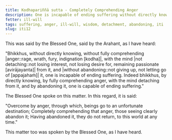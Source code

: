 ```yaml
---
title: Kodhapariññā sutta - Completely Comprehending Anger
description: One is incapable of ending suffering without directly knowing, not completely comprehending anger, without the mind not detaching from it and without abandoning it. One is capable of ending suffering by directly knowing, by fully comprehending anger, with the mind detaching from it, and by abandoning it.
fetter: ill-will
tags: suffering, anger, ill-will, wisdom, detachment, abandoning, iti
slug: iti12
---
```


This was said by the Blessed One, said by the Arahant, as I have heard:

"Bhikkhus, without directly knowing, without fully comprehending |anger::rage, wrath, fury, indignation [kodha]|, with the mind \|not detaching::not losing interest, not losing desire for, remaining passionate [avirājayanta]| from it, and \|without abandoning::not giving up, not letting go of [appajahaṁ]| it, one is incapable of ending suffering. Indeed bhikkhus, by directly knowing, by fully comprehending anger, with the mind detaching from it, and by abandoning it, one is capable of ending suffering."

The Blessed One spoke on this matter. In this regard, it is said:

"Overcome by anger, through which,
beings go to an unfortunate destination;
Completely comprehending that anger,
those seeing clearly abandon it;
Having abandoned it, they do not return,
to this world at any time."

This matter too was spoken by the Blessed One, as I have heard.